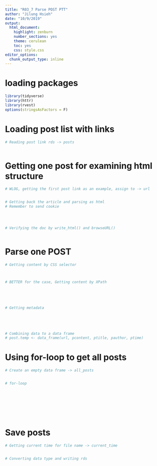 ```yaml
---
title: "R03_7 Parse POST PTT"
author: "Jilung Hsieh"
date: "10/9/2019"
output:
  html_document:
    highlight: zenburn
    number_sections: yes
    theme: cerulean
    toc: yes
    css: style.css
editor_options:
  chunk_output_type: inline
---
```


# loading packages
```r
library(tidyverse)
library(httr)
library(rvest)
options(stringsAsFactors = F)
```



# Loading post list with links
```r
# Reading post link rds -> posts



```


# Getting one post for examining html structure
```r
# WLOG, getting the first post link as an example, assign to -> url


# Getting back the article and parsing as html
# Remember to send cookie




# Verifying the doc by write_html() and browseURL()



```


# Parse one POST
```r
# Getting content by CSS selector



# BETTER for the case, Getting content by XPath





# Getting metadata





# Combining data to a data frame
# post.temp <- data_frame(url, pcontent, ptitle, pauthor, ptime)
```


# Using for-loop to get all posts
```r

# Create an empty data frame -> all_posts


# for-loop









```

# Save posts
```r
# Getting current time for file name -> current_time


# Converting data type and writing rds





```
